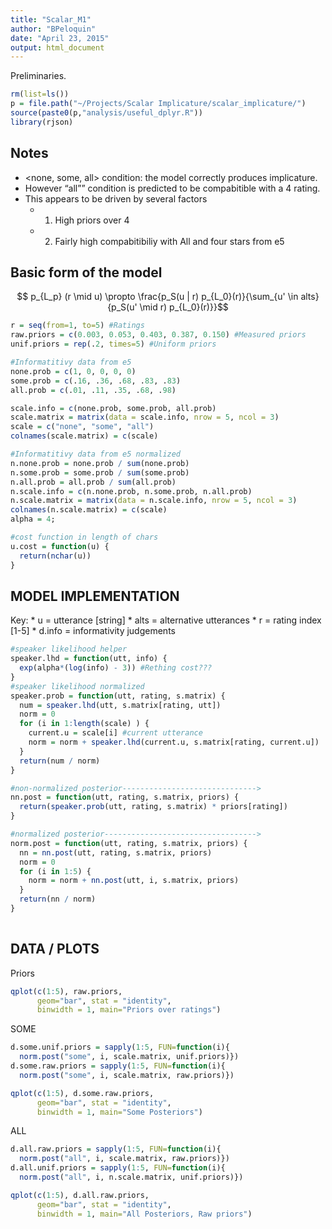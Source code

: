 ```yaml
---
title: "Scalar_M1"
author: "BPeloquin"
date: "April 23, 2015"
output: html_document
---
```


Preliminaries.

```r
rm(list=ls())
p = file.path("~/Projects/Scalar Implicature/scalar_implicature/")
source(paste0(p,"analysis/useful_dplyr.R"))
library(rjson)
```

## Notes
* <none, some, all> condition: the model correctly produces implicature.
* However "all"" condition is predicted to be compabitible with a 4 rating.
* This appears to be driven by several factors
  * 1) High priors over 4
  * 2) Fairly high compabitibiliy with All and four stars from e5

## Basic form of the model

$$ p_{L_p} (r \mid u) \propto \frac{p_S(u | r) p_{L_0}(r)}{\sum_{u' \in alts}{p_S(u' \mid r) p_{L_0}(r)}}$$

```r
r = seq(from=1, to=5) #Ratings
raw.priors = c(0.003, 0.053, 0.403, 0.387, 0.150) #Measured priors
unif.priors = rep(.2, times=5) #Uniform priors

#Informatitivy data from e5
none.prob = c(1, 0, 0, 0, 0)
some.prob = c(.16, .36, .68, .83, .83)
all.prob = c(.01, .11, .35, .68, .98)

scale.info = c(none.prob, some.prob, all.prob)
scale.matrix = matrix(data = scale.info, nrow = 5, ncol = 3)
scale = c("none", "some", "all")
colnames(scale.matrix) = c(scale)

#Informatitivy data from e5 normalized
n.none.prob = none.prob / sum(none.prob)
n.some.prob = some.prob / sum(some.prob)
n.all.prob = all.prob / sum(all.prob)
n.scale.info = c(n.none.prob, n.some.prob, n.all.prob)
n.scale.matrix = matrix(data = n.scale.info, nrow = 5, ncol = 3)
colnames(n.scale.matrix) = c(scale)
alpha = 4;

#cost function in length of chars
u.cost = function(u) {
  return(nchar(u))
}
```

## MODEL IMPLEMENTATION

Key:
* u = utterance [string]
* alts = alternative utterances
* r = rating index [1-5]
* d.info = informativity judgements

```r

#speaker likelihood helper 
speaker.lhd = function(utt, info) {
  exp(alpha*(log(info) - 3)) #Rething cost??? 
}
#speaker likelihood normalized
speaker.prob = function(utt, rating, s.matrix) {
  num = speaker.lhd(utt, s.matrix[rating, utt])
  norm = 0
  for (i in 1:length(scale) ) {
    current.u = scale[i] #current utterance
    norm = norm + speaker.lhd(current.u, s.matrix[rating, current.u])
  }
  return(num / norm)
}

#non-normalized posterior------------------------------>
nn.post = function(utt, rating, s.matrix, priors) {
  return(speaker.prob(utt, rating, s.matrix) * priors[rating])
}

#normalized posterior---------------------------------->
norm.post = function(utt, rating, s.matrix, priors) {
  nn = nn.post(utt, rating, s.matrix, priors)
  norm = 0
  for (i in 1:5) {
    norm = norm + nn.post(utt, i, s.matrix, priors)
  }
  return(nn / norm)
}
  
```

## DATA / PLOTS

Priors
```r
qplot(c(1:5), raw.priors,
      geom="bar", stat = "identity",
      binwidth = 1, main="Priors over ratings")
```

SOME
```r
d.some.unif.priors = sapply(1:5, FUN=function(i){
  norm.post("some", i, scale.matrix, unif.priors)})
d.some.raw.priors = sapply(1:5, FUN=function(i){
  norm.post("some", i, scale.matrix, raw.priors)})

qplot(c(1:5), d.some.raw.priors,
      geom="bar", stat = "identity",
      binwidth = 1, main="Some Posteriors")
```

ALL
```r
d.all.raw.priors = sapply(1:5, FUN=function(i){
  norm.post("all", i, scale.matrix, raw.priors)})
d.all.unif.priors = sapply(1:5, FUN=function(i){
  norm.post("all", i, n.scale.matrix, unif.priors)})

qplot(c(1:5), d.all.raw.priors,
      geom="bar", stat = "identity",
      binwidth = 1, main="All Posteriors, Raw priors")
```

